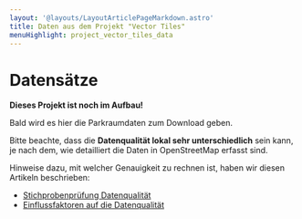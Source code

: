 ```yaml
---
layout: '@layouts/LayoutArticlePageMarkdown.astro'
title: Daten aus dem Projekt "Vector Tiles"
menuHighlight: project_vector_tiles_data
---
```



# Datensätze

<Notice colorClass="bg-orange-100" className="my-6">

**Dieses Projekt ist noch im Aufbau!**

Bald wird es hier die Parkraumdaten zum Download geben.

Bitte beachte, dass die **Datenqualität lokal sehr unterschiedlich** sein kann, je nach dem, wie detailliert die Daten in OpenStreetMap erfasst sind.

Hinweise dazu, mit welcher Genauigkeit zu rechnen ist, haben wir diesen Artikeln beschrieben:

- [Stichprobenprüfung Datenqualität](/posts/2022-09-09-stichprobenpruefung)
- [Einflussfaktoren auf die Datenqualität](/posts/2022-07-15-einflussfaktoren-datenqualitaet)

</Notice>
